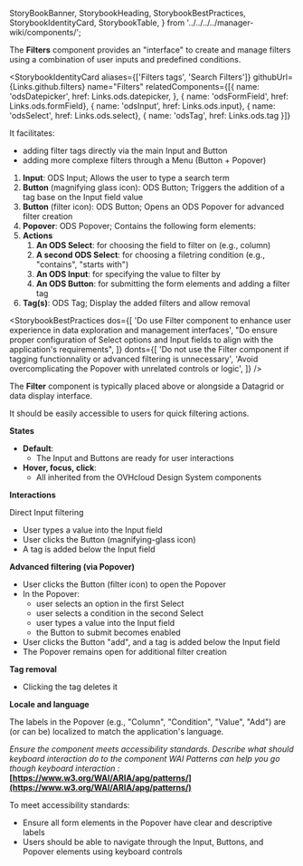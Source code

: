   StoryBookBanner,
  StorybookHeading,
  StorybookBestPractices,
  StorybookIdentityCard,
  StorybookTable,
} from '../../../../manager-wiki/components/';

<Meta title="Core/manager-react-components/Components/Filters/Documentation" />

<StoryBookBanner of={meta} />

The **Filters** component provides an "interface" to create and manage filters using a combination of user inputs and predefined conditions.

<Canvas of={DefaultProps} sourceState="none" />

<StorybookHeading label="Overview" level={2} />

<StorybookIdentityCard
  aliases={['Filters tags', 'Search Filters']}
  githubUrl={Links.github.filters}
  name="Filters"
  relatedComponents={[{ name: 'odsDatepicker', href: Links.ods.datepicker, }, { name: 'odsFormField', href: Links.ods.formField}, {
    name: 'odsInput', href: Links.ods.input}, { name: 'odsSelect', href: Links.ods.select}, { name: 'odsTag', href: Links.ods.tag }]}
>

It facilitates:

- adding filter tags directly via the main Input and Button
- adding more complexe filters through a Menu (Button + Popover)

</StorybookIdentityCard>

<StorybookHeading label="Anatomy" level={2} />

1. **Input**: ODS Input; Allows the user to type a search term
2. **Button** (magnifying glass icon): ODS Button; Triggers the addition of a tag base on the Input field value
3. **Button** (filter icon): ODS Button; Opens an ODS Popover for advanced filter creation
4. **Popover**: ODS Popover; Contains the following form elements:
5. **Actions**
   1. **An ODS Select**: for choosing the field to filter on (e.g., column)
   2. **A second ODS Select**: for choosing a filetring condition (e.g., "contains", "starts with")
   3. **An ODS Input**: for specifying the value to filter by
   4. **An ODS Button**: for submitting the form elements and adding a filter tag
6. **Tag(s)**: ODS Tag; Display the added filters and allow removal

<StorybookHeading label="Usage" level={2} />

<StorybookBestPractices
  dos={[
    'Do use Filter component to enhance user experience in data exploration and management interfaces',
    "Do ensure proper configuration of Select options and Input fields to align with the application's requirements",
  ]}
  donts={[
    'Do not use the Filter component if tagging functionnality or advanced filtering is unnecessary',
    'Avoid overcomplicating the Popover with unrelated controls or logic',
  ]}
/>

<StorybookHeading label="Placement" level={2} />

The **Filter** component is typically placed above or alongside a Datagrid or data display interface.

It should be easily accessible to users for quick filtering actions.

<StorybookHeading label="Behavior" level={2} />

**States**

- **Default**:
  - The Input and Buttons are ready for user interactions
- **Hover, focus, click**:
  - All inherited from the OVHcloud Design System components

**Interactions**

Direct Input filtering

- User types a value into the Input field
- User clicks the Button (magnifying-glass icon)
- A tag is added below the Input field

**Advanced filtering (via Popover)**

- User clicks the Button (filter icon) to open the Popover
- In the Popover:
  - user selects an option in the first Select
  - user selects a condition in the second Select
  - user types a value into the Input field
  - the Button to submit becomes enabled
- User clicks the Button "add", and a tag is added below the Input field
- The Popover remains open for additional filter creation

**Tag removal**

- Clicking the tag deletes it

<StorybookHeading label="Variation" level={2} />

**Locale and language**

The labels in the Popover (e.g., "Column", "Condition", "Value", "Add") are (or can be) localized to match the application's language.

<StorybookHeading label="Accessibility" level={2} />

_Ensure the component meets accessibility standards.
Describe what should keyboard interaction do to the component
WAI Patterns can help you go though keyboard interaction :_ **[https://www.w3.org/WAI/ARIA/apg/patterns/](https://www.w3.org/WAI/ARIA/apg/patterns/)**

To meet accessibility standards:

- Ensure all form elements in the Popover have clear and descriptive labels
- Users should be able to navigate through the Input, Buttons, and Popover elements using keyboard controls

